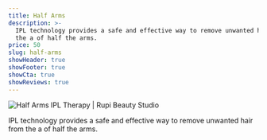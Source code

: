 ```yaml
---
title: Half Arms
description: >-
  IPL technology provides a safe and effective way to remove unwanted hair from
  the a of half the arms.
price: 50
slug: half-arms
showHeader: true
showFooter: true
showCta: true
showReviews: true
---
```


![Half Arms IPL Therapy | Rupi Beauty Studio](/uploads/services/ipl-therapy.webp 'Half Arms IPL Therapy  | Rupi Beauty Studio')

IPL technology provides a safe and effective way to remove unwanted hair from the a of half the arms.
